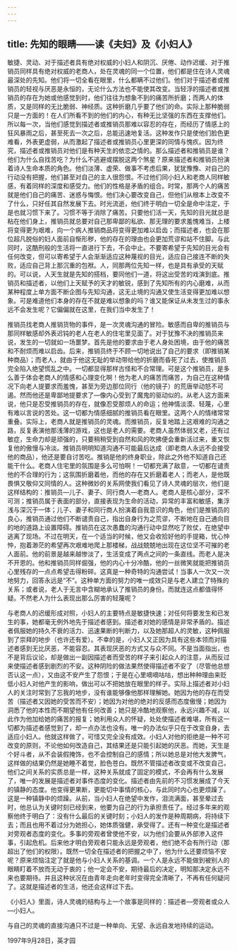 ```yaml
---
---
---
```

title: 先知的眼睛——读《夫妇》及《小妇人》
---




敏捷、灵动、对于描述者具有绝对权威的小妇人和阴沉、厌倦、动作迟缓、对于推销员同样具有绝对权威的老商人，处在灵魂的同一个位置，他们都是住在诗人灵魂最深处的先知。他们将一切全看在眼里，什么都瞒不过他们。他们对于描述者或推销员的轻视与厌恶是永恒的，无论什么方法也不能使其改变。当轻浮的描述者或推销员的存在为她或他感觉到时，他们往往为想象不到的痛苦所折磨；而两人的体质，又是同样的无比脆弱、神经质。这种折磨几乎要了他们的命。实际上那种脆弱只是一方面的！在人们所看不到的他们的内心，有种无比坚强的东西在支撑他们。所以每一次，当他们感觉到描述者或推销员那难以容忍的存在，而经历了情感上的狂风暴雨之后，甚至死去一次之后，总能迅速地复活。这种发作只是使他们脸色更难看，外表更虚弱，从而激起了描述者或推销员心里更深的同情与愧疚。因为终究，描述者或推销员对他们是有种天生的依恋之情的。那么描述者和推销员是谁？他们为什么自找苦吃？为什么不逃避或摆脱这两个煞星？原来描述者和推销员扮演着诗人生命本质的角色。他们淡薄、虚荣、做事不考虑后果，犹犹豫豫、对自己的行动没有把握，他们甚至对自己的主人很怨恨。不过他们同小妇人和老商人同样敏感，有着同样的深度和感受力。他们的性格是矛盾的组合。时常，那两个人的痛苦就是他们自己的痛苦、迷惑与悔恨。他们决心要改变自己，但他们从根本上改变不了什么，只好任其自然发展下去。时光流逝，他们终于明白一切全是命中注定，于是也就习惯下来了。习惯不等于消除了痛苦。只要他们活一天，先知的目光就总是粘在他们身上，推销员就总要对自己那卑鄙的私欲、那无理的要求羞愧难当，上楼将变得更为艰难，向一个病人推销商品将变得更加难以启齿；而描述者，也会在那位超凡脱俗的妇人面前自惭形秽，他的存在的理由也会更加荒谬和站不住脚。与此同时，这酷刑般的生活将一直进行下去，不会中止。不要寄希望于先知的目光会有任何改变，但可以寄希望于人会渐渐适应这种蔑视的目光，适应自己接连不断的失败，适应自己背上那沉重的包袱。人，同那两位先知一样，也是具有承受的天赋的。可以说，人天生就是先知的搭档，要同他们一道，将这出受苦的戏演到底。推销员和描述者，以他们上天赋予的天才的敏锐，感到了先知所有的内心磨难，从而某种程度上单方面不断企图与先知沟通，这无止境的沟通又使生活变得更加难以想象。可是难道他们本身的存在不就是难以想象的吗？谁又能保证从未发生过的事永远不会发生呢？它偏偏就在这里，在我们当中发生了！

推销员找老商人推销货物的事件，是一次灵魂沟通的冒险。敏感而自卑的推销员与那同样敏感却外表迟钝的老人在老人的住宅里见面了。对于犹豫不决的推销员来说，发生的一切就如一场噩梦。首先是他的要求由于老人身处困境，由于他的痛苦和不耐烦而难以启齿。后来，推销员终于不顾一切地说出了自己的要求（即推销某种商品）；而老人，就由于他这无耻的举动带给他的折磨而昏死了过去，使推销员完全陷入绝望慌乱之中。一切都显得那样古怪和不合常理。可是这个推销员，是多么善于体会老商人的情感和心理变化啊！他为老人的痛苦而痛苦，为自己在这种情况下向老人提要求而羞愧，甚至为旁边那位同行（他的镜子）的荒唐举动怒不可遏。然而他还是卑鄙地提要求了—像内心受到了魔鬼的驱动似的。从老人这方面来说，他只是忍受推销员的存在，就像忍受那烦人的命运；他神情淡漠、轻蔑，心里有难以言说的苦处。这一切都为情感细腻的推销员看在眼里。这两个人的情绪常常重叠。实际上，老商人就是推销员的灵魂。而推销员，反复地踏上这艰难的沟通之路，反复表演他那浅薄的游戏，这也是老人的需要。老商人虽然体弱又老，还有过敏症，生命力却是顽强的，只要稍稍受到自然和风的吹拂便会重新活过来，重又恢复他的傲慢与冷淡。推销员明明知道沟通不可能最后达成（即老商人永远不会接受他的商品），他还是要自讨苦吃。推销是他的终身职业，除此之外他不知道自己还能干什么。老商人住宅里的氛围是多么可怕啊！一切都充满了敌意，一切都在谴责他的不合理的行为；这氛围折磨着他，而他的存在又折磨着老人；而老人，是他既畏惧又敬仰又同情的人。这种微妙的关系网使我们看见了诗人灵魂的层次，他们是这样结构的：推销员—儿子、妻子、同行商人—老商人。老商人是核心部分，深不可测；推销员属于表面的部分，直接表现为生命的活动，异常的丰富和敏感，集浮浅与深沉于一体；儿子、妻子和同行商人扮演着自我意识的角色，他们是推销员的良心，推销员通过他们不断谴责自己，指出自身行为之荒谬，不断地在自己通向目的地的道路上设置障碍。推销员在这次愚蠢的沟通行动中显然吃了败仗，在绝望中逃离了现场。不过在明天，在一个适当的时候，他又会收拾好他的手提箱，忧心忡忡，抱着渺茫的希望再次艰难地爬上那楼梯，战战兢兢地出现在这位坚不可摧的老人面前。他的前景是越来越惨淡了，生活变成了两点之间的一条直线。而老人是决不开恩的。他和推销员同样倔强，他的内心十分冷酷，他的一丝微笑就能把推销员心里残存的一点点希望击得粉碎。这真是一种奇特的沟通尝试！当事人一次又一次地努力，回答永远是“不”。这种单方面的努力的唯一成效只是与老人建立了特殊的关系；或者说，老人于无言中含糊地承认了推销员的身份。而就连这点都值得怀疑。不然老人为什么表现出那么厉害的轻蔑呢？

与老商人的迟缓形成对照，小妇人的主要特点是敏捷快速；对任何将要发生和已发生的事，她都毫无例外地先于描述者感到。描述者对她的感情是非常矛盾的。描述者佩服她的持久不衰的活力、迅速果断的判断力，以及她那超人的灵敏，这种佩服到了崇拜的地步（也许还有爱）。不幸的是，小妇人又正因为具有这些本领而对描述者感到无比厌恶，不能容忍。其表现厌恶的方式又与众不同。不是当面指出，也不是背后议论，却是做出一副因描述者而受苦的样子来引起众人的注意，从而反过来使描述者感到剧烈的不安。这种阴险的做法果然使得描述者不安了（尽管他总想否认这一点），又由这不安产生了怨恨；于是在心里嘀嘀咕咕，想出种种理由来贬低小妇人对他产生的影响，做出可以不把她放在眼里的样子。实际上描述者对小妇人的关注时常到了忘我的地步，没有谁能够像他那样理解她。她因为他的存在而受苦（描述者又因她的受苦而不安）；她因为对他的绝对的反感而态度傲慢；她因为洞悉了他的本性而不期望他有任何改善；她只是冷酷地观察他，永远兴趣不减，以此作为他加给她的痛苦的报复；她利用众人的怀疑，处处使描述者难堪，所有这一切都为描述者感觉到了，却一点办法也没有。唯一的办法似乎只在于改变自身，去适应小妇人。他就这样做了，可惜又完全没有成效。小妇人对他的拒绝是一种不可改变的原则，不论他如何改造自己，其结果还是只能引起她的厌恶。而她，天生是个好斗者，从不会装假掩饰，也不会控制自己的感情；所以她总是对他大发脾气，这样做的结果仍然是她睡不着觉，脸色苍白。既然不管描述者改变或不改变自己，他们之间关系的实质总是一样，这种关系就成了固定的模式，不会再有什么发展了，唯一的发展是描述者对事件态度的变化。描述者由先前的不习惯发展成了今天的镇静的态度。他变得更果断，更能切中事情的核心，与此同时内心也更烦躁了。这是一种镇静中的烦躁。从前，当小妇人在绝望中发作，泪流满面，甚至晕过去时，他总认为关键时刻已经到来，他要为自己的行为承担责任了。经过多年来的观察他终于明白了：没有什么最后的关键时刻；小妇人的发作是种周期病，将持续下去；而且也用不着过分为她担心，她体质强健，承受得了。还有一种变化是描述者对旁观者态度的变化。多事的旁观者曾使他不安，以为他们会要从外部渗入这件事，引起危机。后来他才明白旁观者只能永远是旁观者，他们绝不会有所行动（那超出了他们的权限）。既然一切全在描述者的把握之中了，他为什么还要烦恼不安呢？原来烦恼注定了就是他与小妇人关系的基调。一个人是永远不能做到被别人的眼睛盯着不放而无动于衷的；他一定会不安，期待最后的决定，明知那决定永远不来也要期待。并且这种状况在由青年走向老年时变得完全清晰了，不再有任何疑问了。这就是描述者的生活，他还会这样过下去。

《小妇人》里面，诗人灵魂的结构与上一个故事是同样的：描述者—旁观者或众人—小妇人。

与自己的灵魂的直接沟通只不过是一种单向、无望、永远自发地持续的运动。

1997年9月28日，英才园